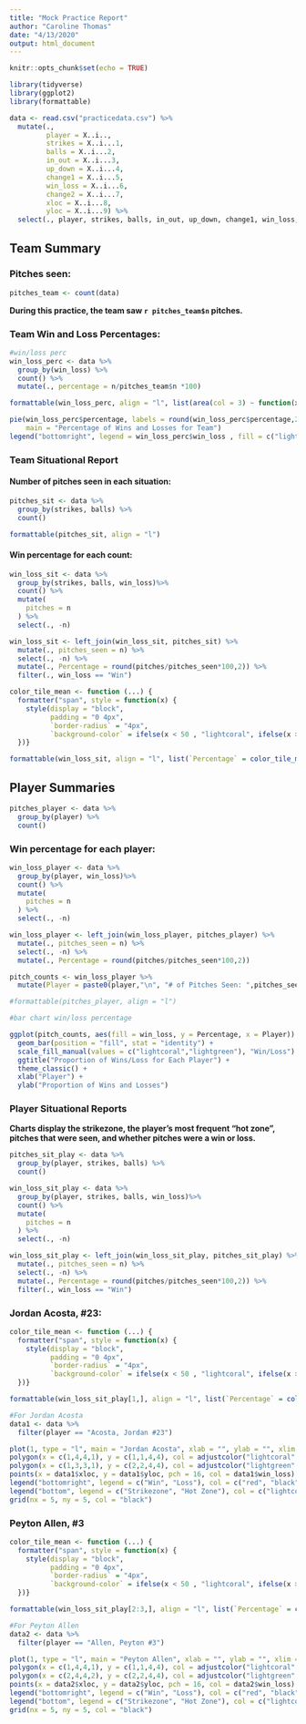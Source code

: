 ---
title: "Mock Practice Report"
author: "Caroline Thomas"
date: "4/13/2020"
output: html_document
---

```{r setup, include=FALSE}
knitr::opts_chunk$set(echo = TRUE)
```

```{r, include=FALSE, warning=FALSE,message=FALSE}
library(tidyverse)
library(ggplot2)
library(formattable)
```

```{r, echo=FALSE}
data <- read.csv("practicedata.csv") %>%
  mutate(.,
         player = X..i..,
         strikes = X..i...1,
         balls = X..i...2,
         in_out = X..i...3,
         up_down = X..i...4,
         change1 = X..i...5,
         win_loss = X..i...6,
         change2 = X..i...7,
         xloc = X..i...8,
         yloc = X..i...9) %>%
  select(., player, strikes, balls, in_out, up_down, change1, win_loss, change2, xloc, yloc)
```

## Team Summary

### Pitches seen:
```{r, echo=FALSE}
pitches_team <- count(data)
```
**During this practice, the team saw `r pitches_team$n` pitches.**

### Team Win and Loss Percentages:
```{r, echo=FALSE}
#win/loss perc
win_loss_perc <- data %>%
  group_by(win_loss) %>%
  count() %>%
  mutate(., percentage = n/pitches_team$n *100)

formattable(win_loss_perc, align = "l", list(area(col = 3) ~ function(x) percent(x/100, digits = 1)))

pie(win_loss_perc$percentage, labels = round(win_loss_perc$percentage,2), col = c("lightcoral", "lightgreen"),
    main = "Percentage of Wins and Losses for Team")
legend("bottomright", legend = win_loss_perc$win_loss , fill = c("lightcoral", "lightgreen"))
```

### Team Situational Report

#### Number of pitches seen in each situation:
```{r, echo=FALSE}
pitches_sit <- data %>%
  group_by(strikes, balls) %>%
  count()

formattable(pitches_sit, align = "l")
```

#### Win percentage for each count:
```{r, echo=FALSE, message=FALSE}
win_loss_sit <- data %>%
  group_by(strikes, balls, win_loss)%>%
  count() %>%
  mutate(
    pitches = n
  ) %>%
  select(., -n)

win_loss_sit <- left_join(win_loss_sit, pitches_sit) %>%
  mutate(., pitches_seen = n) %>%
  select(., -n) %>%
  mutate(., Percentage = round(pitches/pitches_seen*100,2)) %>%
  filter(., win_loss == "Win")

```

```{r, echo=FALSE}
color_tile_mean <- function (...) {
  formatter("span", style = function(x) {
    style(display = "block",
          padding = "0 4px", 
          `border-radius` = "4px", 
          `background-color` = ifelse(x < 50 , "lightcoral", ifelse(x > 60, "lightgreen", "khaki"))) # Remember to change the colors!
  })}

formattable(win_loss_sit, align = "l", list(`Percentage` = color_tile_mean()))
```


## Player Summaries

```{r, echo=FALSE}
pitches_player <- data %>%
  group_by(player) %>%
  count()
```

### Win percentage for each player:
```{r, echo=FALSE, message=FALSE}
win_loss_player <- data %>%
  group_by(player, win_loss)%>%
  count() %>%
  mutate(
    pitches = n
  ) %>%
  select(., -n)

win_loss_player <- left_join(win_loss_player, pitches_player) %>%
  mutate(., pitches_seen = n) %>%
  select(., -n) %>%
  mutate(., Percentage = round(pitches/pitches_seen*100,2))

```

```{r, echo=FALSE}

pitch_counts <- win_loss_player %>%
  mutate(Player = paste0(player,"\n", "# of Pitches Seen: ",pitches_seen))

#formattable(pitches_player, align = "l")

#bar chart win/loss percentage

ggplot(pitch_counts, aes(fill = win_loss, y = Percentage, x = Player)) +
  geom_bar(position = "fill", stat = "identity") +
  scale_fill_manual(values = c("lightcoral","lightgreen"), "Win/Loss") +
  ggtitle("Proportion of Wins/Loss for Each Player") +
  theme_classic() +
  xlab("Player") +
  ylab("Proportion of Wins and Losses") 

```


### Player Situational Reports
**Charts display the strikezone, the player's most frequent "hot zone", pitches that were seen, and whether pitches were a win or loss.**

```{r, echo=FALSE}
pitches_sit_play <- data %>%
  group_by(player, strikes, balls) %>%
  count()
```

```{r, echo=FALSE, message=FALSE}
win_loss_sit_play <- data %>%
  group_by(player, strikes, balls, win_loss)%>%
  count() %>%
  mutate(
    pitches = n
  ) %>%
  select(., -n)

win_loss_sit_play <- left_join(win_loss_sit_play, pitches_sit_play) %>%
  mutate(., pitches_seen = n) %>%
  select(., -n) %>%
  mutate(., Percentage = round(pitches/pitches_seen*100,2)) %>%
  filter(., win_loss == "Win")

```


### Jordan Acosta, #23:

```{r, echo=FALSE}
color_tile_mean <- function (...) {
  formatter("span", style = function(x) {
    style(display = "block",
          padding = "0 4px", 
          `border-radius` = "4px", 
          `background-color` = ifelse(x < 50 , "lightcoral", ifelse(x > 60, "lightgreen", "khaki"))) # Remember to change the colors!
  })}

formattable(win_loss_sit_play[1,], align = "l", list(`Percentage` = color_tile_mean() ))
```


```{r, echo=FALSE}
#For Jordan Acosta
data1 <- data %>%
  filter(player == "Acosta, Jordan #23")

plot(1, type = "l", main = "Jordan Acosta", xlab = "", ylab = "", xlim = c(0,5), ylim = c(0,5), yaxt = 'n', xaxt = 'n', pch = 16)
polygon(x = c(1,4,4,1), y = c(1,1,4,4), col = adjustcolor("lightcoral",alpha.f=0.5))
polygon(x = c(1,3,3,1), y = c(2,2,4,4), col = adjustcolor("lightgreen", alpha.f = 0.5))
points(x = data1$xloc, y = data1$yloc, pch = 16, col = data1$win_loss)
legend("bottomright", legend = c("Win", "Loss"), col = c("red", "black"), pch = 16, box.lty = 0)
legend("bottom", legend = c("Strikezone", "Hot Zone"), col = c("lightcoral", "lightgreen"), pch = 15, box.lty = 0)
grid(nx = 5, ny = 5, col = "black")
```

### Peyton Allen, #3

```{r, echo=FALSE}
color_tile_mean <- function (...) {
  formatter("span", style = function(x) {
    style(display = "block",
          padding = "0 4px", 
          `border-radius` = "4px", 
          `background-color` = ifelse(x < 50 , "lightcoral", ifelse(x > 60, "lightgreen", "khaki"))) # Remember to change the colors!
  })}

formattable(win_loss_sit_play[2:3,], align = "l", list(`Percentage` = color_tile_mean() ))
```

```{r, echo=FALSE}
#For Peyton Allen
data2 <- data %>%
  filter(player == "Allen, Peyton #3")

plot(1, type = "l", main = "Peyton Allen", xlab = "", ylab = "", xlim = c(0,5), ylim = c(0,5), yaxt = 'n', xaxt = 'n', pch = 16)
polygon(x = c(1,4,4,1), y = c(1,1,4,4), col = adjustcolor("lightcoral",alpha.f=0.5))
polygon(x = c(2,4,4,2), y = c(2,2,4,4), col = adjustcolor("lightgreen", alpha.f = 0.5))
points(x = data2$xloc, y = data2$yloc, pch = 16, col = data2$win_loss)
legend("bottomright", legend = c("Win", "Loss"), col = c("red", "black"), pch = 16, box.lty = 0)
legend("bottom", legend = c("Strikezone", "Hot Zone"), col = c("lightcoral", "lightgreen"), pch = 15, box.lty = 0)
grid(nx = 5, ny = 5, col = "black")
```
